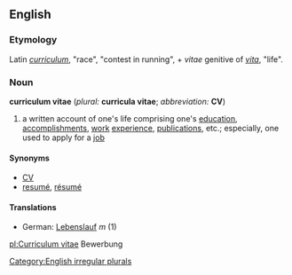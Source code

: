 ==English==
===Etymology===
Latin ''[[curriculum]]'', "race", "contest in running", + ''vitae'' genitive of ''[[vita#Latin|vita]]'', "life".

===Noun===
'''curriculum vitae'''  (''plural:'' '''curricula vitae'''; ''abbreviation:'' '''CV''')

#a written account of one's life comprising one's [[education]], [[accomplishment]]s, [[work]] [[experience]], [[publication]]s, etc.; especially, one used to apply for a [[job]]

====Synonyms====
*[[CV]]
*[[resumé]], [[résumé]]

====Translations====
*German: [[Lebenslauf]] ''m'' (1)

[[Category:English irregular plurals]]


[[pl:Curriculum vitae]]
Bewerbung